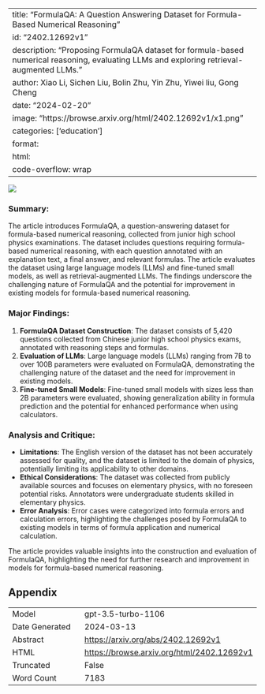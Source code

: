 
---
title: "FormulaQA: A Question Answering Dataset for Formula-Based Numerical Reasoning"
id: "2402.12692v1"
description: "Proposing FormulaQA dataset for formula-based numerical reasoning, evaluating LLMs and exploring retrieval-augmented LLMs."
author: Xiao Li, Sichen Liu, Bolin Zhu, Yin Zhu, Yiwei liu, Gong Cheng
date: "2024-02-20"
image: "https://browse.arxiv.org/html/2402.12692v1/x1.png"
categories: ['education']
format:
  html:
    code-overflow: wrap
---

![](https://browse.arxiv.org/html/2402.12692v1/x1.png)

### Summary:
The article introduces FormulaQA, a question-answering dataset for formula-based numerical reasoning, collected from junior high school physics examinations. The dataset includes questions requiring formula-based numerical reasoning, with each question annotated with an explanation text, a final answer, and relevant formulas. The article evaluates the dataset using large language models (LLMs) and fine-tuned small models, as well as retrieval-augmented LLMs. The findings underscore the challenging nature of FormulaQA and the potential for improvement in existing models for formula-based numerical reasoning.

### Major Findings:
1. **FormulaQA Dataset Construction**: The dataset consists of 5,420 questions collected from Chinese junior high school physics exams, annotated with reasoning steps and formulas.
2. **Evaluation of LLMs**: Large language models (LLMs) ranging from 7B to over 100B parameters were evaluated on FormulaQA, demonstrating the challenging nature of the dataset and the need for improvement in existing models.
3. **Fine-tuned Small Models**: Fine-tuned small models with sizes less than 2B parameters were evaluated, showing generalization ability in formula prediction and the potential for enhanced performance when using calculators.

### Analysis and Critique:
- **Limitations**: The English version of the dataset has not been accurately assessed for quality, and the dataset is limited to the domain of physics, potentially limiting its applicability to other domains.
- **Ethical Considerations**: The dataset was collected from publicly available sources and focuses on elementary physics, with no foreseen potential risks. Annotators were undergraduate students skilled in elementary physics.
- **Error Analysis**: Error cases were categorized into formula errors and calculation errors, highlighting the challenges posed by FormulaQA to existing models in terms of formula application and numerical calculation.

The article provides valuable insights into the construction and evaluation of FormulaQA, highlighting the need for further research and improvement in models for formula-based numerical reasoning.

## Appendix

|          |          |
|----------|----------|
| Model     | gpt-3.5-turbo-1106       |
| Date Generated     | 2024-03-13       |
| Abstract | [https://arxiv.org/abs/2402.12692v1](https://arxiv.org/abs/2402.12692v1)        |
| HTML     | [https://browse.arxiv.org/html/2402.12692v1](https://browse.arxiv.org/html/2402.12692v1)       |
| Truncated       | False       |
| Word Count       | 7183       |